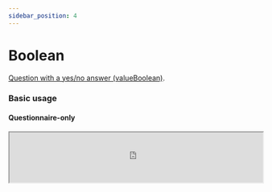 ```yaml
---
sidebar_position: 4
---
```



# Boolean

[Question with a yes/no answer (valueBoolean)](https://www.hl7.org/fhir/r4/codesystem-item-type.html#item-type-boolean).

### Basic usage

#### Questionnaire-only

<IframeContainer storyUrl="https://smartforms.csiro.au/storybook/index.html?path=/story/component-itemtype-boolean--boolean-basic">
  <iframe
    src="https://smartforms.csiro.au/storybook/iframe.html?args=&id=component-itemtype-boolean--boolean-basic"
    width="100%"
    height="100"
  />
</IframeContainer>

#### With Response

<IframeContainer storyUrl="https://smartforms.csiro.au/storybook/index.html?path=/story/component-itemtype-boolean--boolean-basic-response">
  <iframe
    src="https://smartforms.csiro.au/storybook/iframe.html?args=&id=component-itemtype-boolean--boolean-basic-response"
    width="100%"
    height="100"
  />
</IframeContainer>

### Advanced usage

#### Calculated Expressions

<IframeContainer storyUrl="https://smartforms.csiro.au/storybook/index.html?path=/story/component-itemtype-boolean--boolean-calculation">
  <iframe
    src="https://smartforms.csiro.au/storybook/iframe.html?args=&id=component-itemtype-boolean--boolean-calculation"
    width="100%"
    height="240"
  />
</IframeContainer>

If there are any advanced usage scenarios you'd like to see, feel free to [let us know](https://github.com/aehrc/smart-forms/issues/new).

### SDC Supported extensions

| Code                 | Usage                                                                                                                                                |
| -------------------- | ---------------------------------------------------------------------------------------------------------------------------------------------------- |
| variable             | http://hl7.org/fhir/StructureDefinition/variable                                                                                                     |
| initialExpression    | http://hl7.org/fhir/uv/sdc/StructureDefinition/sdc-questionnaire-initialExpression<br/>- InitialExpression should evaluate to a boolean value.       |
| calculatedExpression | http://hl7.org/fhir/uv/sdc/StructureDefinition/sdc-questionnaire-calculatedExpression<br/>- CalculatedExpression should evaluate to a boolean value. |
| enableWhenExpression | http://hl7.org/fhir/uv/sdc/StructureDefinition/sdc-questionnaire-enableWhenExpression                                                                |
| hidden               | http://hl7.org/fhir/StructureDefinition/questionnaire-hidden                                                                                         |
| required             | item.required                                                                                                                                        |
| repeats              | item.repeats                                                                                                                                         |
| readOnly             | item.readOnly                                                                                                                                        |
| initial              | item.initial                                                                                                                                         |
| enableWhen           | item.enableWhen                                                                                                                                      |
| enableBehavior       | item.enableBehavior                                                                                                                                  |
| text                 | item.text                                                                                                                                            |
